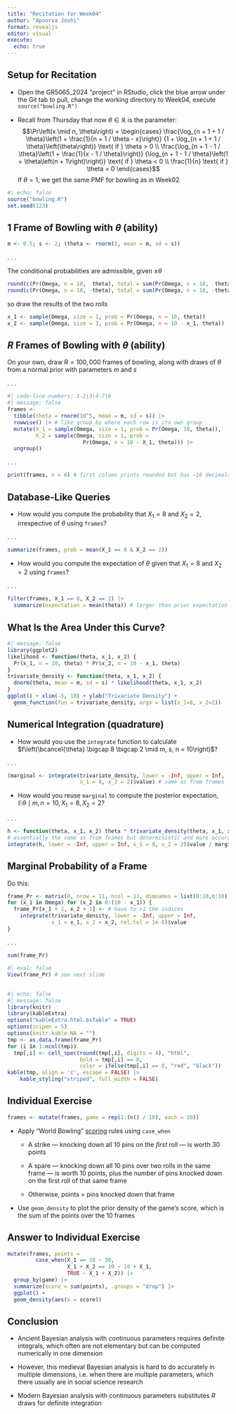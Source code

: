 ```yaml
---
title: "Recitation for Week04"
author: "Apoorva Joshi"
format: revealjs
editor: visual
execute: 
  echo: true
---
```


## Setup for Recitation

-   Open the GR5065_2024 "project" in RStudio, click the blue arrow under the Git tab to pull, change the working directory to Week04, execute `source("bowling.R")`

-   Recall from Thursday that now $\theta \in \mathbb{R}$ is the parameter: $$\Pr\left(x \mid n, \theta\right) = 
    \begin{cases}
    \frac{\log_{n + 1 + 1 / \theta}\left(1 + \frac{1}{n + 1 / \theta - x}\right)}
    {1 + \log_{n + 1 + 1 / \theta}\left(\theta\right)} \text{ if } \theta > 0 \\
    \frac{\log_{n + 1 - 1 / \theta}\left(1 + \frac{1}{x - 1 / \theta}\right)}
    {\log_{n + 1 - 1 / \theta}\left(1 + \theta\left(n + 1\right)\right)} \text{ if } \theta < 0 \\
    \frac{1}{n} \text{ if } \theta = 0
    \end{cases}$$ If $\theta = 1$, we get the same PMF for bowling as in Week02

```r
#| echo: false
source("bowling.R")
set.seed(123)
```

```{=html}
<script type="text/x-mathjax-config">
MathJax.Hub.Register.StartupHook("TeX Jax Ready",function () {
  MathJax.Hub.Insert(MathJax.InputJax.TeX.Definitions.macros,{
    cancel: ["Extension","cancel"],
    bcancel: ["Extension","cancel"],
    xcancel: ["Extension","cancel"],
    cancelto: ["Extension","cancel"]
  });
});
</script>
```
## 1 Frame of Bowling with $\theta$ (ability)

```r
m <- 0.5; s <- 2; (theta <- rnorm(1, mean = m, sd = s))
```

. . .

The conditional probabilities are admissible, given $\pm \theta$

```r
round(c(Pr(Omega, n = 10,  theta), total = sum(Pr(Omega, n = 10,  theta))), 4)
round(c(Pr(Omega, n = 10, -theta), total = sum(Pr(Omega, n = 10, -theta))), 4)
```

so draw the results of the two rolls

```r
x_1 <- sample(Omega, size = 1, prob = Pr(Omega, n = 10, theta))
x_2 <- sample(Omega, size = 1, prob = Pr(Omega, n = 10 - x_1, theta))
```

## $R$ Frames of Bowling with $\theta$ (ability)

On your own, draw $R = 100,000$ frames of bowling, along with draws of $\theta$ from a normal prior with parameters $m$ and $s$

. . .

```r
#| code-line-numbers: 1-2|3|4-7|8
#| message: false
frames <-
  tibble(theta = rnorm(10^5, mean = m, sd = s)) |>
  rowwise() |> # like group_by where each row is its own group
  mutate(X_1 = sample(Omega, size = 1, prob = Pr(Omega, 10, theta)),
         X_2 = sample(Omega, size = 1, prob = 
                        Pr(Omega, n = 10 - X_1, theta))) |> 
  ungroup()
```

. . .

```r
print(frames, n = 6) # first column prints rounded but has ~16 decimals
```

## Database-Like Queries

-   How would you compute the probability that $X_1 = 8$ and $X_2 = 2$, irrespective of $\theta$ using `frames`?

. . .

```r
summarize(frames, prob = mean(X_1 == 8 & X_2 == 2))
```

-   How would you compute the expectation of $\theta$ given that $X_1 = 8$ and $X_2 = 2$ using `frames`?

. . .

```r
filter(frames, X_1 == 8, X_2 == 2) |> 
  summarize(expectation = mean(theta)) # larger than prior expectation
```

## What Is the Area Under this Curve?

```r
#| message: false
library(ggplot2)
likelihood <- function(theta, x_1, x_2) {
  Pr(x_1, n = 10, theta) * Pr(x_2, n = 10 - x_1, theta)
}
trivariate_density <- function(theta, x_1, x_2) {
  dnorm(theta, mean = m, sd = s) * likelihood(theta, x_1, x_2)
}
ggplot() + xlim(-5, 10) + ylab("Trivariate Density") +
  geom_function(fun = trivariate_density, args = list(x_1=8, x_2=2))
```

## Numerical Integration (quadrature)

-   How would you use the `integrate` function to calculate $f\left(\bcancel{\theta} \bigcap 8 \bigcap 2 \mid m, s, n = 10\right)$?

. . .

```r
(marginal <- integrate(trivariate_density, lower = -Inf, upper = Inf, 
                       x_1 = 8, x_2 = 2)$value) # same as from frames
```

-   How would you reuse `marginal` to compute the posterior expectation, $\mathbb{E}\theta \mid m, n = 10, X_1 = 8, X_2 = 2$?

. . .

```r
h <- function(theta, x_1, x_2) theta * trivariate_density(theta, x_1, x_2)
# essentially the same as from frames but deterministic and more accurate
integrate(h, lower = -Inf, upper = Inf, x_1 = 8, x_2 = 2)$value / marginal
```

## Marginal Probability of a Frame

Do this:

```r
frame_Pr <- matrix(0, nrow = 11, ncol = 11, dimnames = list(0:10,0:10))
for (x_1 in Omega) for (x_2 in 0:(10 - x_1)) {
  frame_Pr[x_1 + 1, x_2 + 1] <- # have to +1 the indices
    integrate(trivariate_density, lower = -Inf, upper = Inf, 
              x_1 = x_1, x_2 = x_2, rel.tol = 1e-8)$value
}
```

. . .

```r
sum(frame_Pr)
```

```r
#| eval: false
View(frame_Pr) # see next slide
```

##  {.smaller}

```r
#| echo: false
#| message: false
library(knitr)
library(kableExtra)
options("kableExtra.html.bsTable" = TRUE)
options(scipen = 5)
options(knitr.kable.NA = "")
tmp <- as.data.frame(frame_Pr)
for (i in 1:ncol(tmp)) 
  tmp[,i] <- cell_spec(round(tmp[,i], digits = 4), "html", 
                       bold = tmp[,i] == 0,
                       color = ifelse(tmp[,i] == 0, "red", "black"))
kable(tmp, align = 'c', escape = FALSE) |>
    kable_styling("striped", full_width = FALSE)
```

## Individual Exercise

```r
frames <- mutate(frames, game = rep(1:(n() / 10), each = 10))
```

-   Apply "World Bowling" [scoring](https://en.wikipedia.org/wiki/Ten-pin_bowling#World_Bowling_scoring) rules using `case_when`

    -   A strike --- knocking down all 10 pins on the *first* roll --- is worth 30 points

    -   A spare --- knocking down all 10 pins over two rolls in the same frame --- is worth 10 points, plus the number of pins knocked down on the first roll of that same frame

    -   Otherwise, points $=$ pins knocked down that frame

-   Use `geom_density` to plot the prior density of the game's score, which is the sum of the points over the 10 frames

## Answer to Individual Exercise

```r
mutate(frames, points = 
         case_when(X_1 == 10 ~ 30,
                   X_1 + X_2 == 10 ~ 10 + X_1,
                   TRUE ~ X_1 + X_2)) |> 
  group_by(game) |> 
  summarize(score = sum(points), .groups = "drop") |> 
  ggplot() +
  geom_density(aes(x = score))
```

## Conclusion

-   Ancient Bayesian analysis with continuous parameters requires definite integrals, which often are not elementary but can be computed numerically in one dimension

-   However, this medieval Bayesian analysis is hard to do accurately in multiple dimensions, i.e. when there are multiple parameters, which there usually are in social science research

-   Modern Bayesian analysis with continuous parameters substitutes $R$ draws for definite integration
